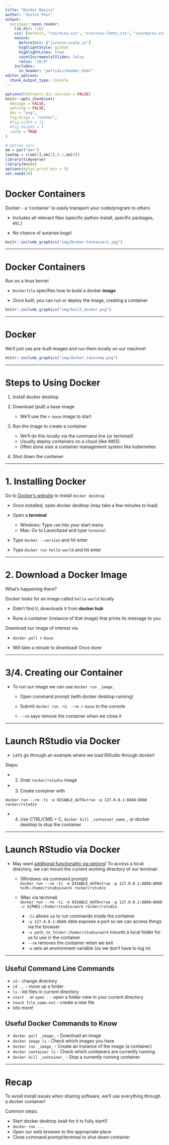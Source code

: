 ```yaml
---
title: "Docker Basics"
author: "Justin Post"
output:
  xaringan::moon_reader:
    lib_dir: libs
    css: [default, "css/ncsu.css", "css/ncsu-fonts.css", "css/mycss.css"]
    nature:
      beforeInit: ["js/ncsu-scale.js"]
      highlightStyle: github
      highlightLines: true
      countIncrementalSlides: false
      ratio: "16:9"
    includes:
      in_header: "partials/header.html"
editor_options: 
  chunk_output_type: console
---
```

  
  
```r
options(htmltools.dir.version = FALSE)
knitr::opts_chunk$set(
  message = FALSE,
  warning = FALSE,
  dev = "svg",
  fig.align = "center",
  #fig.width = 11,
  #fig.height = 5
  cache = TRUE
)

# define vars
om = par("mar")
lowtop = c(om[1],om[2],0.1,om[4])
library(tidyverse)
library(knitr)
options(dplyr.print_min = 5)
set.seed(10)
```



# Docker Containers

Docker - a 'container' to easily transport your code/program to others  

- Includes all relevant files (specific python install, specific packages, etc.)  

- No chance of surprise bugs!

```r
knitr::include_graphics("img/Docker-Containers.jpg")
```

---

# Docker Containers

Run on a linux kernel

- `Dockerfile` specifies how to build a docker **image** 

- Once built, you can run or deploy the image, creating a container

```r
knitr::include_graphics("img/build_docker.png")
```

---

# Docker 

We'll just use pre-built images and run them locally on our machine!

```r
knitr::include_graphics("img/docker_taxonomy.png")
```


---

# Steps to Using Docker  

1. Install docker desktop

2. Download (pull) a base image 

    - We'll use the `r-base` image to start

3. Run the image to create a container 

    - We'll do this locally via the command line (or terminal)!
    - Usually deploy containers on a cloud (like AWS).
    - Often done user a container management system like kubernetes

4. Shut down the container


---

# 1. Installing Docker  

Go to [Docker's website](https://docs.docker.com/get-docker/) to install `docker desktop`

- Once installed, open docker desktop (may take a few minutes to load)

- Open a **terminal** 

    + Windows: Type `cmd` into your start menu
    + Mac: Go to Launchpad and type `terminal`

- Type `docker --version` and hit enter
- Type `docker run hello-world` and hit enter


---

# 2. Download a Docker Image

What's happening there?  

Docker looks for an image called `hello-world` locally  

- Didn't find it, downloads it from **docker hub**  
 
- Runs a container (instance of that image) that prints its message to you  

Download our image of interest via

- `docker pull r-base`

- Will take a minute to download! Once done


---

# 3/4. Creating our Container

- To run our image we can use `docker run _image_`

    + Open command prompt (with docker desktop running)
    
    + Submit `docker run -ti --rm r-base` to the console

    + `--rm` says remove the container when we close it
    

---

# Launch RStudio via Docker

- Let's go through an example where we load RStudio through docker!

Steps:

+ 2. Grab `rocker/rstudio` image
+ 3. Create container with 

`docker run --rm -ti -e DISABLE_AUTH=true -p 127.0.0.1:8888:8888 rocker/rstudio`

+ 4. Use CTRL/CMD + C, `docker kill _container_name_`, or docker desktop to stop the container


---

# Launch RStudio via Docker

- May want [additional functionality via options](https://docs.docker.com/engine/reference/commandline/run/)! To access a local directory, we can mount the current working directory of our terminal:

    + (Windows via command prompt) <br>
    `docker run --rm -ti -e DISABLE_AUTH=true -p 127.0.0.1:8888:8888 %cd%:/home/rstudio/work rocker/rstudio`
    + (Mac via terminal) <br>
    `docker run --rm -ti -e DISABLE_AUTH=true -p 127.0.0.1:8888:8888 -v ${PWD}:/home/rstudio/work rocker/rstudio`
    
        + `-ti` allows us to run commands inside the container
        + `-p 127.0.0.1:8888:8888` exposes a port so we can access things via the browser 
        + `-v path_to_folder:/home/rstudio/work` mounts a local folder for us to use in the container
        + `--rm` removes the container when we exit
        + `-e` sets an environment variable (so we don't have to log in)


---

## Useful Command Line Commands

- `cd` - change directory
- `cd ..` - move up a folder
- `ls` - list files in current directory
- `start .` or `open .` - open a folder view in your current directory
- `touch file_name.ext` - create a new file
- lots more!

## Useful Docker Commands to Know

- `docker pull _image_` - Download an image
- `docker image ls` - Check which images you have
- `docker run _image_` - Create an instance of the image (a container)
- `docker container ls` - Check which containers are currently running
- `docker kill _container_` - Stop a currently running container


---

# Recap

To avoid install issues when sharing software, we'll use everything through a docker container! 

Common steps:

- Start docker desktop (wait for it to fully start!)
- `docker run ...`
- Open our web browser to the appropriate place
- Close command prompt/terminal to shut down container
